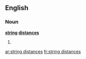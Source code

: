 ==English==

===Noun===
'''[[string]] [[distance]]s'''

# {{plural of|string distance}}

[[ar:string distances]]
[[fr:string distances]]